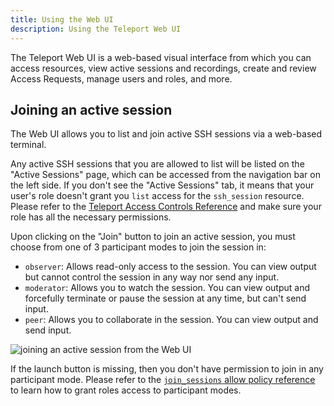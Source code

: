 ```yaml
---
title: Using the Web UI
description: Using the Teleport Web UI
---
```

The Teleport Web UI is a web-based visual interface from which you can access resources, 
view active sessions and recordings, create and review Access Requests, 
manage users and roles, and more.

## Joining an active session

The Web UI allows you to list and join active SSH sessions via a web-based terminal.

Any active SSH sessions that you are allowed to list will be listed on the "Active Sessions" page, which can be 
accessed from the navigation bar on the left side. If you don't see the "Active Sessions" tab, it means that your user's role doesn't grant
you `list` access for the `ssh_session` resource. Please refer to the [Teleport Access Controls Reference](../access-controls/reference.mdx)
and make sure your role has all the necessary permissions.

Upon clicking on the "Join" button to join an active session, you must choose from one of 3 participant modes to join the session in: 

- `observer`: Allows read-only access to the session. You can view output but cannot control the session in any way nor send any input.
- `moderator`: Allows you to watch the session. You can view output and forcefully terminate or pause the session at any time, but can't send input.
- `peer`: Allows you to collaborate in the session. You can view output and send input.

![joining an active session from the Web UI](../../img/webui-active-session.png)

If the launch button is missing, then you don't have permission to join in any participant mode. Please refer to the [`join_sessions` allow policy reference](../access-controls/guides/moderated-sessions.mdx#join_sessions) to learn how to grant roles access to participant modes.

